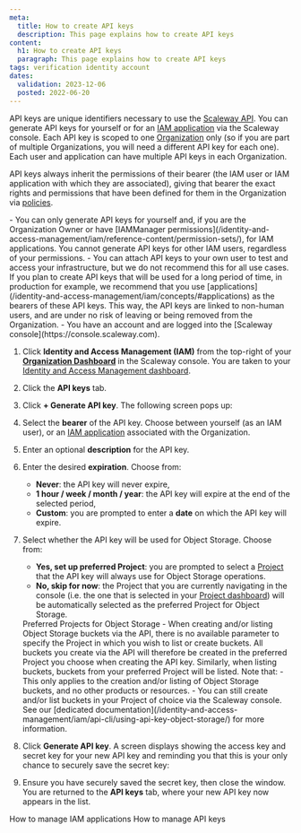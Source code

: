 ```yaml
---
meta:
  title: How to create API keys
  description: This page explains how to create API keys
content:
  h1: How to create API keys
  paragraph: This page explains how to create API keys
tags: verification identity account
dates:
  validation: 2023-12-06
  posted: 2022-06-20
---
```


API keys are unique identifiers necessary to use the [Scaleway API](https://www.scaleway.com/en/developers/api/). You can generate API keys for yourself or for an [IAM application](/identity-and-access-management/iam/concepts/#application) via the Scaleway console. Each API key is scoped to one [Organization](/identity-and-access-management/iam/concepts/#organization) only (so if you are part of multiple Organizations, you will need a different API key for each one). Each user and application can have multiple API keys in each Organization.

API keys always inherit the permissions of their bearer (the IAM user or IAM application with which they are associated), giving that bearer the exact rights and permissions that have been defined for them in the Organization via [policies](/identity-and-access-management/iam/concepts/#policy).

<Message type="important">
  - You can only generate API keys for yourself and, if you are the Organization Owner or have [IAMManager permissions](/identity-and-access-management/iam/reference-content/permission-sets/), for IAM applications. You cannot generate API keys for other IAM users, regardless of your permissions.
  - You can attach API keys to your own user to test and access your infrastructure, but we do not recommend this for all use cases.
</Message>

<Message type="tip">
  If you plan to create API keys that will be used for a long period of time, in production for example, we recommend that you use [applications](/identity-and-access-management/iam/concepts/#applications) as the bearers of these API keys. This way, the API keys are linked to non-human users, and are under no risk of leaving or being removed from the Organization.
</Message>

<Message type="requirement">
  - You have an account and are logged into the [Scaleway console](https://console.scaleway.com).
</Message>


1. Click **Identity and Access Management (IAM)** from the top-right of your [**Organization Dashboard**](https://console.scaleway.com/organization) in the Scaleway console. You are taken to your [Identity and Access Management dashboard](https://console.scaleway.com/iam/users).
    <Lightbox src="scaleway-iam-users-dashboard.webp" alt="" />

2. Click the **API keys** tab.

3. Click **+ Generate API key**. The following screen pops up:
    <Lightbox src="scaleway-generate-api-key.webp" alt="" />

4. Select the **bearer** of the API key. Choose between yourself (as an IAM user), or an [IAM application](/identity-and-access-management/iam/concepts/#application) associated with the Organization.

5. Enter an optional **description** for the API key.

6. Enter the desired **expiration**. Choose from:
    - **Never**: the API key will never expire,
    - **1 hour / week / month / year**: the API key will expire at the end of the selected period,
    - **Custom**: you are prompted to enter a **date** on which the API key will expire.

7. Select whether the API key will be used for Object Storage. Choose from:
    - **Yes, set up preferred Project**: you are prompted to select a [Project](/identity-and-access-management/iam/concepts/#project) that the API key will always use for Object Storage operations.
    - **No, skip for now**: the Project that you are currently navigating in the console (i.e. the one that is selected in your [Project dashboard](/console/project/concepts/#project-dashboard)) will be automatically selected as the preferred Project for Object Storage.

    <Message type="note">
      Preferred Projects for Object Storage - When creating and/or listing Object Storage buckets via the API, there is no available parameter to specify the Project in which you wish to list or create buckets. All buckets you create via the API will therefore be created in the preferred Project you choose when creating the API key. Similarly, when listing buckets, buckets from your preferred Project will be listed.
      Note that:
        - This only applies to the creation and/or listing of Object Storage buckets, and no other products or resources.
        - You can still create and/or list buckets in your Project of choice via the Scaleway console.
      See our [dedicated documentation](/identity-and-access-management/iam/api-cli/using-api-key-object-storage/) for more information.
    </Message>

8. Click **Generate API key**. A screen displays showing the access key and secret key for your new API key and reminding you that this is your only chance to securely save the secret key:
    <Lightbox src="scaleway-generated-api-key.webp" alt="" />

9. Ensure you have securely saved the secret key, then close the window. You are returned to the **API keys** tab, where your new API key now appears in the list.

<Navigation title="See also">
  <PreviousButton to="/identity-and-access-management/iam/how-to/manage-applications/">How to manage IAM applications</PreviousButton>
  <NextButton to="/identity-and-access-management/iam/how-to/manage-api-keys/">How to manage API keys</NextButton>
</Navigation>